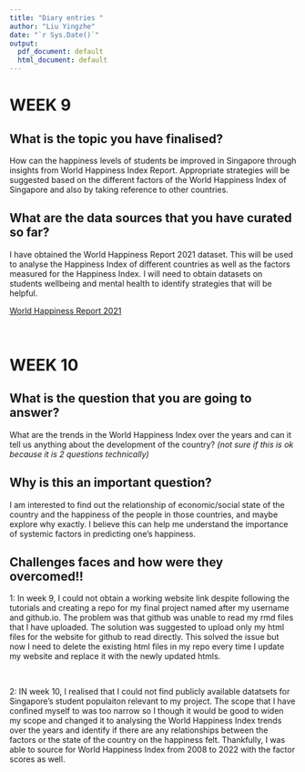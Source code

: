 ```yaml
---
title: "Diary entries "
author: "Liu Yingzhe"
date: "`r Sys.Date()`"
output:
  pdf_document: default
  html_document: default
---
```


# WEEK 9 

## What is the topic you have finalised?

How can the happiness levels of students be improved in Singapore through insights from World Happiness Index Report. Appropriate strategies will be suggested based on the different factors of the World Happiness Index of Singapore and also by taking reference to other countries.

## What are the data sources that you have curated so far? 

I have obtained the World Happiness Report 2021 dataset. This will be used to analyse the Happiness Index of different countries as well as the factors measured for the Happiness Index. I will need to obtain datasets on students wellbeing and mental health to identify strategies that will be helpful.

[World Happiness Report 2021](https://www.kaggle.com/datasets/ajaypalsinghlo/world-happiness-report-2021)

<br> 

# WEEK 10 

## What is the question that you are going to answer?

What are the trends in the World Happiness Index over the years and can it tell us anything about the development of the country? _(not sure if this is ok because it is 2 questions technically)_

## Why is this an important question?

I am interested to find out the relationship of economic/social state of the country and the happiness of the people in those countries, and maybe explore why exactly. I believe this can help me understand the importance of systemic factors in predicting one's happiness.

## Challenges faces and how were they overcomed!!

1: In week 9, I could not obtain a working website link despite following the tutorials and creating a repo for my final project named after my username and github.io. The problem was that github was unable to read my rmd files that I have uploaded. The solution was suggested to upload only my html files for the website for github to read directly. This solved the issue but now I need to delete the existing html files in my repo every time I update my website and replace it with the newly updated htmls. 

<br>

2: IN week 10, I realised that I could not find publicly available datatsets for Singapore's student populaiton relevant to my project. The scope that I have confined myself to was too narrow so I though it would be good to widen my scope and changed it to analysing the World Happiness Index trends over the years and identify if there are any relationships between the factors or the state of the country on the happiness felt. Thankfully, I was able to source for World Happiness Index from 2008 to 2022 with the factor scores as well. 